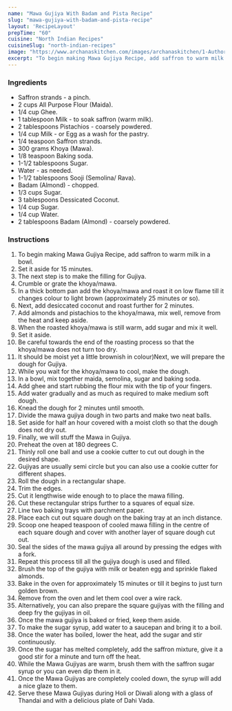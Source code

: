 ---
name: "Mawa Gujiya With Badam and Pista Recipe"
slug: "mawa-gujiya-with-badam-and-pista-recipe"
layout: 'RecipeLayout'
prepTime: "60"
cuisine: "North Indian Recipes"
cuisineSlug: "north-indian-recipes"
image: "https://www.archanaskitchen.com/images/archanaskitchen/1-Author/Easyfoodsmith/Mawa_Gujiya_With_Badam_and_Pista_Recipe.jpg"
excerpt: "To begin making Mawa Gujiya Recipe, add saffron to warm milk in a bowl"
---

### Ingredients

- Saffron strands - a pinch.
- 2 cups All Purpose Flour (Maida).
- 1/4 cup Ghee.
- 1 tablespoon Milk - to soak saffron (warm milk).
- 2 tablespoons Pistachios - coarsely powdered.
- 1/4 cup Milk - or Egg as a wash for the pastry.
- 1/4 teaspoon Saffron strands.
- 300 grams Khoya (Mawa).
- 1/8 teaspoon Baking soda.
- 1-1/2 tablespoons Sugar.
- Water - as needed.
- 1-1/2 tablespoons Sooji (Semolina/ Rava).
- Badam (Almond) - chopped.
- 1/3 cups Sugar.
- 3 tablespoons Dessicated Coconut.
- 1/4 cup Sugar.
- 1/4 cup Water.
- 2 tablespoons Badam (Almond) - coarsely powdered.

### Instructions

1. To begin making Mawa Gujiya Recipe, add saffron to warm milk in a bowl.
1. Set it aside for 15 minutes.
1. The next step is to make the filling for Gujiya.
1. Crumble or grate the khoya/mawa.
1. In a thick bottom pan add the khoya/mawa and roast it on low flame till it changes colour to light brown (approximately 25 minutes or so).
1. Next, add desiccated coconut and roast further for 2 minutes.
1. Add almonds and pistachios to the khoya/mawa, mix well, remove from the heat and keep aside.
1. When the roasted khoya/mawa is still warm, add sugar and mix it well.
1. Set it aside.
1. Be careful towards the end of the roasting process so that the khoya/mawa does not turn too dry.
1. It should be moist yet a little brownish in colour)Next, we will prepare the dough for Gujiya.
1. While you wait for the khoya/mawa to cool, make the dough.
1. In a bowl, mix together maida, semolina, sugar and baking soda.
1. Add ghee and start rubbing the flour mix with the tip of your fingers.
1. Add water gradually and as much as required to make medium soft dough.
1. Knead the dough for 2 minutes until smooth.
1. Divide the mawa gujiya dough in two parts and make two neat balls.
1. Set aside for half an hour covered with a moist cloth so that the dough does not dry out.
1. Finally, we will stuff the Mawa in Gujiya.
1. Preheat the oven at 180 degrees C.
1. Thinly roll one ball and use a cookie cutter to cut out dough in the desired shape.
1. Gujiyas are usually semi circle but you can also use a cookie cutter for different shapes.
1. Roll the dough in a rectangular shape.
1. Trim the edges.
1. Cut it lengthwise wide enough to to place the mawa filling.
1. Cut these rectangular strips further to a squares of equal size.
1.  Line two baking trays with parchment paper.
1. Place each cut out square dough on the baking tray at an inch distance.
1. Scoop one heaped teaspoon of cooled mawa filling in the centre of each square dough and cover with another layer of square dough cut out.
1. Seal the sides of the mawa gujiya all around by pressing the edges with a fork.
1. Repeat this process till all the gujiya dough is used and filled.
1. Brush the top of the gujiya with milk or beaten egg and sprinkle flaked almonds.
1. Bake in the oven for approximately 15 minutes or till it begins to just turn golden brown.
1. Remove from the oven and let them cool over a wire rack.
1. Alternatively, you can also prepare the square gujiyas with the filling and deep fry the gujiyas in oil.
1. Once the mawa gujiya is baked or fried, keep them aside.
1. To make the sugar syrup, add water to a saucepan and bring it to a boil.
1. Once the water has boiled, lower the heat, add the sugar and stir continuously.
1. Once the sugar has melted completely, add the saffron mixture, give it a good stir for a minute and turn off the heat.
1. While the Mawa Gujiyas are warm, brush them with the saffron sugar syrup or you can even dip them in it.
1. Once the Mawa Gujiyas are completely cooled down, the syrup will add a nice glaze to them.
1. Serve these Mawa Gujiyas during Holi or Diwali along with a glass of Thandai and with a delicious plate of Dahi Vada.

